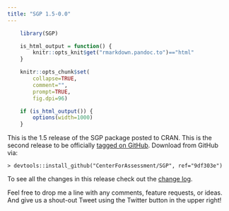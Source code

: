 ```yaml
---
title: "SGP 1.5-0.0"
---
```


```r
    library(SGP)

    is_html_output = function() {
        knitr::opts_knit$get("rmarkdown.pandoc.to")=="html"
    }

    knitr::opts_chunk$set(
        collapse=TRUE,
        comment="",
        prompt=TRUE,
        fig.dpi=96)

    if (is_html_output()) {
        options(width=1000)
    }
```


This is the 1.5 release of the SGP package posted to CRAN. This is the second release to be officially [tagged on GitHub](https://github.com/CenterForAssessment/SGP/releases/tag/9df303e). Download from GitHub via:

```
> devtools::install_github("CenterForAssessment/SGP", ref="9df303e")
```

To see all the changes in this release check out the [change log](https://sgp.io/news/index.html#sgp-1-5-0-0).


Feel free to drop me a line with any comments, feature requests, or ideas. And give us a shout-out Tweet using the Twitter button in the upper right!
